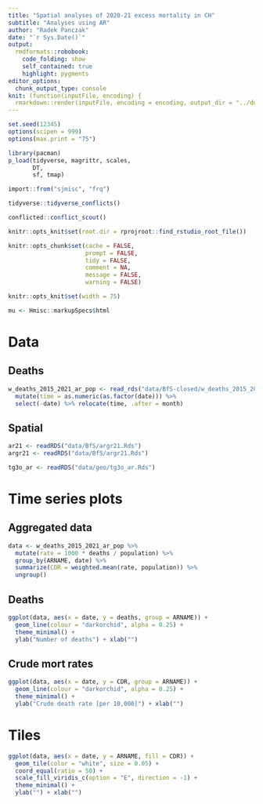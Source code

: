 ```yaml
---
title: "Spatial analyses of 2020-21 excess mortality in CH"
subtitle: "Analyses using AR"
author: "Radek Panczak"
date: "`r Sys.Date()`"
output:
  rmdformats::robobook:
    code_folding: show
    self_contained: true
    highlight: pygments
editor_options: 
  chunk_output_type: console
knit: (function(inputFile, encoding) {
  rmarkdown::render(inputFile, encoding = encoding, output_dir = "../docs") })
---
```


<!-- ----------------------------------------------------- -->

```r
set.seed(12345)
options(scipen = 999)
options(max.print = "75")

library(pacman)
p_load(tidyverse, magrittr, scales,  
       DT, 
       sf, tmap)

import::from("sjmisc", "frq")
```


```r
tidyverse::tidyverse_conflicts()

conflicted::conflict_scout()
```

```r
knitr::opts_knit$set(root.dir = rprojroot::find_rstudio_root_file())

knitr::opts_chunk$set(cache = FALSE,
                      prompt = FALSE,
                      tidy = FALSE,
                      comment = NA,
                      message = FALSE,
                      warning = FALSE)

knitr::opts_knit$set(width = 75)

mu <- Hmisc::markupSpecs$html
```

<!-- ----------------------------------------------------- -->

# Data 

## Deaths

```r
w_deaths_2015_2021_ar_pop <- read_rds("data/BfS-closed/w_deaths_2015_2021_ar_pop.Rds") %>% 
  mutate(time = as.numeric(as.factor(date))) %>% 
  select(-date) %>% relocate(time, .after = month)
```

## Spatial 

```r
ar21 <- readRDS("data/BfS/argr21.Rds")
argr21 <- readRDS("data/BfS/argr21.Rds")

tg3o_ar <- readRDS("data/geo/tg3o_ar.Rds")
```

<!-- ----------------------------------------------------- -->

# Time series plots

## Aggregated data 

```r
data <- w_deaths_2015_2021_ar_pop %>% 
  mutate(rate = 1000 * deaths / population) %>% 
  group_by(ARNAME, date) %>% 
  summarize(CDR = weighted.mean(rate, population)) %>% 
  ungroup() 
```

## Deaths

```r
ggplot(data, aes(x = date, y = deaths, group = ARNAME)) + 
  geom_line(colour = "darkorchid", alpha = 0.25) +
  theme_minimal() + 
  ylab("Number of deaths") + xlab("")
```

## Crude mort rates

```r
ggplot(data, aes(x = date, y = CDR, group = ARNAME)) + 
  geom_line(colour = "darkorchid", alpha = 0.25) +
  theme_minimal() + 
  ylab("Crude death rate [per 10,000]") + xlab("")
```

<!-- ----------------------------------------------------- -->

# Tiles 

```r
ggplot(data, aes(x = date, y = ARNAME, fill = CDR)) + 
  geom_tile(color = "white", size = 0.05) +
  coord_equal(ratio = 50) + 
  scale_fill_viridis_c(option = "E", direction = -1) + 
  theme_minimal() + 
  ylab("") + xlab("")
```



